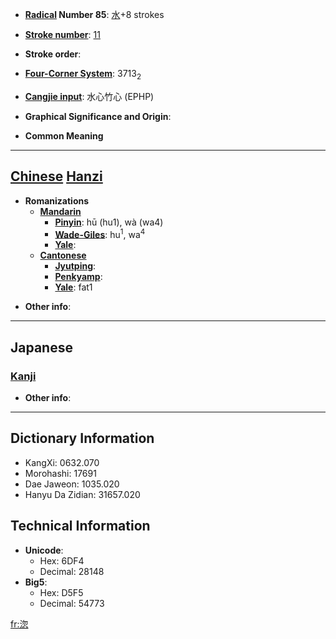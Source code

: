 * '''[[Wiktionary:Chinese radical index| Radical]] Number 85''': [[Wiktionary:Chinese radical index 水|水]]+8 strokes

* '''[[Wiktionary:Chinese total strokes index|Stroke number]]''': [[Wiktionary:Chinese total strokes index 11|11]]

* '''Stroke order''': 

* '''[[Wiktionary:Chinese four corner index|Four-Corner System]]''': 3713<sub>2</sub>

* '''[[Wiktionary:Chinese Cangjie index|Cangjie input]]''': 水心竹心 (EPHP)

* '''Graphical Significance and Origin''': 

* '''Common Meaning'''

----

== [[Chinese]] [[Hanzi]] ==

* '''Romanizations'''
** '''[[Mandarin]]'''
*** '''[[Pinyin]]''': hū (hu1), wà (wa4)
*** '''[[Wade-Giles]]''': hu<sup>1</sup>, wa<sup>4</sup>
*** '''[[Yale]]''': 
** '''[[Cantonese]]'''
*** '''[[Jyutping]]''':
*** '''[[Penkyamp]]''': 
*** '''[[Yale]]''': fat1

* '''Other info''': 

----

==Japanese==
===[[Kanji]]===
{{kanji|on readings=[[おつ]] (otsu), [[おち]] (ochi), [[こつ]] (kotsu), [[こち]] (kochi)
|kun readings=
}}

* '''Other info''':  

----

== Dictionary Information ==

* KangXi: 0632.070
* Morohashi: 17691
* Dae Jaweon: 1035.020
* Hanyu Da Zidian: 31657.020

== Technical Information ==

* '''Unicode''':
** Hex: 6DF4
** Decimal: 28148
* '''Big5''':
** Hex: D5F5
** Decimal: 54773

[[fr:淴]]